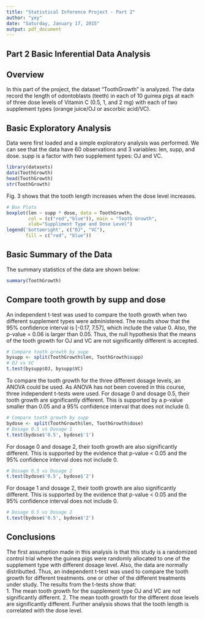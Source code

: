 ```yaml
---
title: "Statistical Inference Project - Part 2"
author: "yxy"
date: "Saturday, January 17, 2015"
output: pdf_document
---
```


## Part 2 Basic Inferential Data Analysis
## Overview
In this part of the project, the dataset "ToothGrowth" is analyzed. The data record the length of odontoblasts (teeth) in each of 10 guinea pigs at each of three dose levels of Vitamin C (0.5, 1, and 2 mg) with each of two supplement types (orange juice/OJ or ascorbic acid/VC). 

## Basic Exploratory Analysis
Data were first loaded and a simple exploratory analysis was performed. We can see that the data have 60 observations and 3 variables: len, supp, and dose. supp is a factor with two supplement types: OJ and VC.
```r
library(datasets)
data(ToothGrowth)
head(ToothGrowth)
str(ToothGrowth)
```

Fig. 3 shows that the tooth length increases when the dose level increases.
```r
# Box Plots
boxplot(len ~ supp * dose, data = ToothGrowth,  
        col = (c("red","blue")), main = "Tooth Growth", 
        xlab="Suppliment Type and Dose Level")
legend('bottomright', c("OJ", "VC"),
       fill = c("red", "blue"))
```

## Basic Summary of the Data
The summary statistics of the data are shown below:
```r
summary(ToothGrowth)

```

## Compare tooth growth by supp and dose
An independent t-test was used to compare the tooth growth when two different supplement types were administered. The results show that the 95% confidence interval is [-0.17, 7.57], which include the value 0. Also, the p-value = 0.06 is larger than 0.05. Thus, the null hypothesis that the means of the tooth growth for OJ and VC are not significantly different is accepted.
```r
# Compare tooth growth by supp
bysupp <- split(ToothGrowth$len, ToothGrowth$supp)
# OJ vs VC
t.test(bysupp$OJ, bysupp$VC)
```

To compare the tooth growth for the three different dosage levels, an ANOVA could be used. As ANOVA has not been covered in this course, three independent t-tests were used. For dosage 0 and dosage 0.5, their tooth growth are significantly different. This is supported by a p-value smaller than 0.05 and a 95% confidence interval that does not include 0. 
```r
# Compare tooth growth by supp
bydose <- split(ToothGrowth$len, ToothGrowth$dose)
# Dosage 0.5 vs Dosage 1
t.test(bydose$'0.5', bydose$'1')
```

For dosage 0 and dosage 2, their tooth growth are also significantly different. This is supported by the evidence that p-value < 0.05 and the 95% confidence interval does not include 0. 
```r
# Dosage 0.5 vs Dosage 2
t.test(bydose$'0.5', bydose$'2')
```


For dosage 1 and dosage 2, their tooth growth are also significantly different. This is supported by the evidence that p-value < 0.05 and the 95% confidence interval does not include 0.
```r
# Dosage 0.5 vs Dosage 2
t.test(bydose$'0.5', bydose$'2')
```


## Conclusions
The first assumption made in this analysis is that this study is a randomized control trial where the guinea pigs were randomly allocated to one of the supplement type with different dosage level. Also, the data are normally distributted. Thus, an independent t-test was used to compare the tooth growth for different treatments. one or other of the different treatments under study. The results from the t-tests show that:  
1. The mean tooth growth for the supplement type OJ and VC are not significantly different.
2. The mean tooth growth for the different dose levels are significantly different. Further analysis shows that the tooth length is correlated with the dose level.
